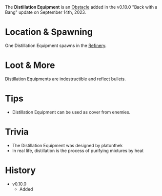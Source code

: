 The **Distillation Equipment** is an [Obstacle](/obstacles) added in the v0.10.0 "Back with a Bang" update on September 14th, 2023.

# Location & Spawning
One Distillation Equipment spawns in the [Refinery](/buildings/refinery).

# Loot & More
Distillation Equipments are indestructible and reflect bullets.

# Tips
- Distillation Equipment can be used as cover from enemies.

# Trivia
- The Distillation Equipment was designed by platonthek
- In real life, distillation is the process of purifying mixtures by heat

# History
- v0.10.0
    - Added